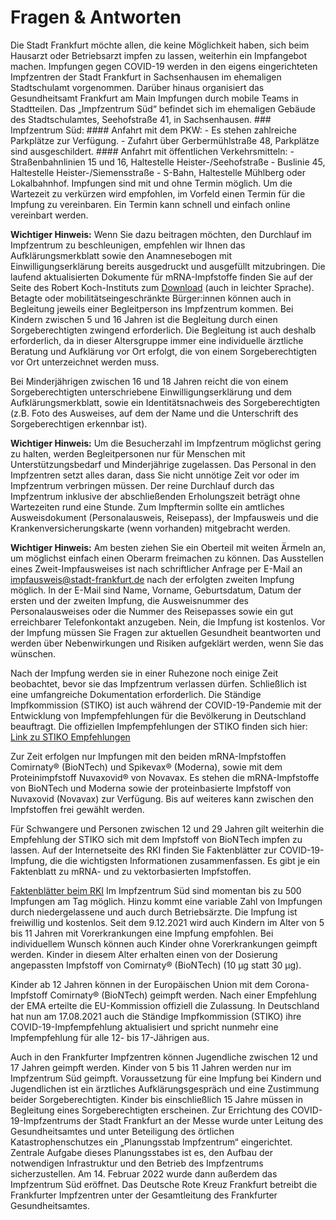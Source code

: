 <script>
  FaqQuestion from "$lib/components/faq/FaqQuestion.svelte";
</script>

# Fragen & Antworten

<FaqSection title="Fragen zum Impfzentrum und Impfprocedere">
<FaqQuestion question="Wo kann ich mich in Frankfurt gegen COVID-19 impfen lassen?">
Die Stadt Frankfurt möchte allen, die keine Möglichkeit haben, sich beim
Hausarzt oder Betriebsarzt impfen zu lassen, weiterhin ein Impfangebot
machen. Impfungen gegen COVID-19 werden in den eigens eingerichteten 
Impfzentren der Stadt Frankfurt in Sachsenhausen im ehemaligen Stadtschulamt vorgenommen. 
Darüber hinaus organisiert das Gesundheitsamt Frankfurt am Main Impfungen durch mobile
Teams in Stadtteilen.
</FaqQuestion>
<FaqQuestion question="Wo befindet sich das Impfzentrum der Stadt Frankfurt?">
Das „Impfzentrum Süd“ befindet sich im ehemaligen Gebäude des 
Stadtschulamtes, Seehofstraße 41, in Sachsenhausen.
</FaqQuestion>
<FaqQuestion question="Wie erreiche ich die Impfzentren und wie kann ich mich vor Ort zurechtfinden?">
### Impfzentrum Süd:
#### Anfahrt mit dem PKW:
- Es stehen zahlreiche Parkplätze zur Verfügung.
- Zufahrt über Gerbermühlstraße 48, Parkplätze sind ausgeschildert.
#### Anfahrt mit öffentlichen Verkehrsmitteln: 
- Straßenbahnlinien 15 und 16, Haltestelle Heister-/Seehofstraße
- Buslinie 45, Haltestelle Heister-/Siemensstraße
- S-Bahn, Haltestelle Mühlberg oder Lokalbahnhof.
</FaqQuestion>
<FaqQuestion question="Brauche ich einen Termin, um mich in den Impfzentren impfen zu lassen?">
Impfungen sind mit und ohne Termin möglich. Um die Wartezeit zu verkürzen 
wird empfohlen, im Vorfeld einen Termin für die Impfung zu vereinbaren. 
Ein Termin kann schnell und einfach online vereinbart werden.

**Wichtiger Hinweis:** Wenn Sie dazu beitragen möchten, den Durchlauf im Impfzentrum zu
beschleunigen, empfehlen wir Ihnen das Aufklärungsmerkblatt sowie den Anamnesebogen
mit Einwilligungserklärung bereits ausgedruckt und ausgefüllt mitzubringen. 
Die laufend aktualisierten Dokumente für mRNA-Impfstoffe finden Sie auf der Seite des 
Robert Koch-Instituts zum [Download](https://www.rki.de/DE/Content/Infekt/Impfen/Materialien/COVID-19-Aufklaerungsbogen-Tab.html) (auch in leichter Sprache).
</FaqQuestion>
<FaqQuestion question="Wie viele Personen dürfen mich ins Impfzentrum begleiten?">
Betagte oder mobilitätseingeschränkte Bürger:innen können auch in 
Begleitung jeweils einer Begleitperson ins Impfzentrum kommen.
Bei Kindern zwischen 5 und 16 Jahren ist die Begleitung durch einen
Sorgeberechtigten zwingend erforderlich. Die Begleitung ist auch deshalb 
erforderlich, da in dieser Altersgruppe immer eine individuelle ärztliche 
Beratung und Aufklärung vor Ort erfolgt, die von einem Sorgeberechtigten vor Ort unterzeichnet werden muss.

Bei Minderjährigen zwischen 16 und 18 Jahren reicht die von einem Sorgeberechtigten 
unterschriebene Einwilligungserklärung und dem Aufklärungsmerkblatt, 
sowie ein Identitätsnachweis des Sorgeberechtigten (z.B. Foto des Ausweises, 
auf dem der Name und die Unterschrift des Sorgeberechtigen erkennbar ist).

**Wichtiger Hinweis:** Um die Besucherzahl im Impfzentrum möglichst gering zu halten, 
werden Begleitpersonen nur für Menschen mit Unterstützungsbedarf und Minderjährige 
zugelassen.
</FaqQuestion>
<FaqQuestion question="Wie viel Zeit sollte ich für die Impfung einplanen?">
Das Personal in den Impfzentren setzt alles daran, dass Sie nicht
unnötige Zeit vor oder im Impfzentrum verbringen müssen. Der reine
Durchlauf durch das Impfzentrum inklusive der abschließenden
Erholungszeit beträgt ohne Wartezeiten rund eine Stunde.
</FaqQuestion>
<FaqQuestion question="Welche Unterlagen muss ich zum Impftermin mitbringen?">
Zum Impftermin sollte ein amtliches Ausweisdokument 
(Personalausweis, Reisepass), der Impfausweis und die Krankenversicherungskarte
(wenn vorhanden) mitgebracht werden.

**Wichtiger Hinweis:** Am besten ziehen Sie ein Oberteil mit weiten Ärmeln an, um möglichst
einfach einen Oberarm freimachen zu können.
</FaqQuestion>
<FaqQuestion question="Was mache ich, wenn ich meinen Impfausweis verloren habe?">
Das Ausstellen eines Zweit-Impfausweises ist nach schriftlicher Anfrage
per E-Mail an impfausweis@stadt-frankfurt.de nach der erfolgten zweiten
Impfung möglich. In der E-Mail sind Name, Vorname, Geburtsdatum, Datum 
der ersten und der zweiten Impfung, die Ausweisnummer des Personalausweises 
oder die Nummer des Reisepasses sowie ein gut erreichbarer Telefonkontakt anzugeben.
</FaqQuestion>
<FaqQuestion question="Muss ich die Impfung gegen COVID-19 selbst bezahlen?">
Nein, die Impfung ist kostenlos.
</FaqQuestion>
<FaqQuestion question="Wie sind die Abläufe in den Frankfurter Impfzentren organisiert?">
Vor der Impfung müssen Sie Fragen zur aktuellen Gesundheit beantworten 
und werden über Nebenwirkungen und Risiken aufgeklärt werden,
wenn Sie das wünschen.

Nach der Impfung werden sie in einer Ruhezone noch einige Zeit beobachtet, 
bevor sie das Impfzentrum verlassen dürfen. Schließlich ist eine
umfangreiche Dokumentation erforderlich.
</FaqQuestion>
<FaqQuestion question="Für wen wird die Impfung gegen COVID-19 empfohlen?">
Die Ständige Impfkommission (STIKO) ist auch während der COVID-19-Pandemie 
mit der Entwicklung von Impfempfehlungen für die Bevölkerung in Deutschland beauftragt. 
Die offiziellen Impfempfehlungen der STIKO finden sich hier:
[Link zu STIKO Empfehlungen](https://www.rki.de/DE/Content/Infekt/Impfen/ImpfungenAZ/COVID-19/Impfempfehlung-Zusfassung.html)
</FaqQuestion>
</FaqSection>

<FaqSection title="Fragen zum Impfstoff, zur Verträglichkeit und zur Verabreichung">
<FaqQuestion question="Welcher Impfstoff wird in den Impfzentren verwendet?">
Zur Zeit erfolgen nur Impfungen mit den beiden mRNA-Impfstoffen Comirnaty® (BioNTech) und Spikevax® (Moderna), sowie 
mit dem Proteinimpfstoff Nuvaxovid® von Novavax.
</FaqQuestion>
<FaqQuestion question="Kann ich den Impfstoff selbst wählen, wenn verschiedene Impfstoffe verfügbar sind?">
Es stehen die mRNA-Impfstoffe von BioNTech und Moderna sowie der 
proteinbasierte Impfstoff von Nuvaxovid (Novavax) zur Verfügung. 
Bis auf weiteres kann zwischen den Impfstoffen frei gewählt werden. 

Für Schwangere und Personen zwischen 12 und 29 Jahren gilt 
weiterhin die Empfehlung der STIKO sich mit dem Impfstoff 
von BioNTech impfen zu lassen.
</FaqQuestion>
<FaqQuestion question="Wo finde ich weitere Informationen zu den Impfstoffen?">
Auf der Internetseite des RKI finden Sie Faktenblätter zur COVID-19-Impfung, 
die die wichtigsten Informationen zusammenfassen. Es gibt je ein Faktenblatt 
zu mRNA- und zu vektorbasierten Impfstoffen.

[Faktenblätter beim RKI](https://www.rki.de/DE/Content/Infekt/Impfen/Materialien/Faktenblaetter/Faktenblaetter_inhalt.html)
</FaqQuestion>
<FaqQuestion question="Wie groß ist die Impfkapazität in Frankfurt?">
Im Impfzentrum Süd sind momentan bis zu 500 Impfungen am Tag möglich. 
Hinzu kommt eine variable Zahl von Impfungen durch niedergelassene 
und auch durch Betriebsärzte. Die Impfung ist freiwillig und kostenlos.
</FaqQuestion>
<FaqQuestion question="Können auch Kinder und Jugendliche geimpft werden?">
Seit dem 9.12.2021 wird auch Kindern im Alter von 5 bis 11 Jahren mit
Vorerkrankungen eine Impfung empfohlen. Bei individuellem Wunsch
können auch Kinder ohne Vorerkrankungen geimpft werden. Kinder in
diesem Alter erhalten einen von der Dosierung angepassten Impfstoff
von Comirnaty® (BioNTech) (10 μg statt 30 μg).

Kinder ab 12 Jahren können in der Europäischen Union mit dem Corona-
Impfstoff Comirnaty® (BioNTech) geimpft werden. Nach einer Empfehlung 
der EMA erteilte die EU-Kommission offiziell die Zulassung. In
Deutschland hat nun am 17.08.2021 auch die Ständige Impfkommission
(STIKO) ihre COVID-19-Impfempfehlung aktualisiert und spricht nunmehr 
eine Impfempfehlung für alle 12- bis 17-Jährigen aus.

Auch in den Frankfurter Impfzentren können Jugendliche zwischen 12 
und 17 Jahren geimpft werden. Kinder von 5 bis 11 Jahren werden
nur im Impfzentrum Süd geimpft. Voraussetzung für eine Impfung 
bei Kindern und Jugendlichen ist ein ärztliches Aufklärungsgespräch 
und eine Zustimmung beider Sorgeberechtigten. Kinder bis einschließlich 
15 Jahre müssen in Begleitung eines Sorgeberechtigten erscheinen.
</FaqQuestion>
</FaqSection>
<FaqSection title="Fragen zu Organisation und Zuständigkeiten">
<FaqQuestion question="Wer war für die Errichtung des Impfzentrums zuständig?">
Zur Errichtung des COVID-19-Impfzentrums der Stadt Frankfurt an der
Messe wurde unter Leitung des Gesundheitsamtes und unter Beteiligung
des örtlichen Katastrophenschutzes ein „Planungsstab Impfzentrum“
eingerichtet. Zentrale Aufgabe dieses Planungsstabes ist es, den Aufbau 
der notwendigen Infrastruktur und den Betrieb des Impfzentrums sicherzustellen.
Am 14. Februar 2022 wurde dann außerdem das Impfzentrum Süd eröffnet.
</FaqQuestion>
<FaqQuestion question="Wer betreibt die Impfzentren?">
Das Deutsche Rote Kreuz Frankfurt betreibt die Frankfurter Impfzentren
unter der Gesamtleitung des Frankfurter Gesundheitsamtes.
</FaqQuestion>
</FaqSection>
